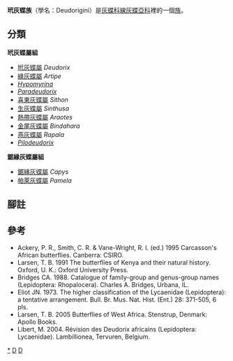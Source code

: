 {{NoteTA
|G1=Butterfly
}}
{{Automatic taxobox
| taxon = Deudorigini
| image = Close wing position of Female Rapala pheretima Hewitson, 1863 – Copper Flash WLB DSC 0024 (3).jpg
| image_caption =  [[緋爛燕灰蝶|緋爛燕灰蝶]]<br />''Rapala pheretima petosiris''♀
| authority = Doherty, 1886
| subdivision_ranks = [[屬|屬]]
| subdivision = 
共12個<ref>Brower, Andrew V. Z. 2008. Deudorigini Doherty 1886. Version 24 April 2008 (under construction). http://tolweb.org/Deudorigini/111500/2008.04.24 {{Wayback|url=http://tolweb.org/Deudorigini/111500/2008.04.24 |date=20180102072945 }} in The Tree of Life Web Project, http://tolweb.org/ {{Wayback|url=http://tolweb.org/ |date=20110515100516 }}</ref>，詳見正文。
}}

'''玳灰蝶族'''（學名：Deudorigini）是[[灰蝶科|灰蝶科]][[線灰蝶亞科|線灰蝶亞科]]裡的一個[[族_(生物)|族]]。

== 分類 ==
'''玳灰蝶屬組'''
* [[玳灰蝶屬|玳灰蝶屬]] ''Deudorix''
* [[綠灰蝶屬|綠灰蝶屬]] ''Artipe''
* ''[[Hypomyrina|Hypomyrina]]''
* ''[[Paradeudorix|Paradeudorix]]''
* [[喜東灰蝶屬|喜東灰蝶屬]] ''Sithon''
* [[生灰蝶屬|生灰蝶屬]] ''Sinthusa''
* [[熱帶灰蝶屬|熱帶灰蝶屬]] ''Araotes''
* [[金尾灰蝶屬|金尾灰蝶屬]] ''Bindahara''
* [[燕灰蝶屬|燕灰蝶屬]] ''Rapala''
* ''[[Pilodeudorix|Pilodeudorix]]''

'''鋸緣灰蝶屬組'''
* [[鋸緣灰蝶屬|鋸緣灰蝶屬]] ''Capys''
* [[帕萊灰蝶屬|帕萊灰蝶屬]] ''Pamela''

== 腳註 ==
{{reflist|}}

== 參考 ==
* Ackery, P. R., Smith, C. R. & Vane-Wright, R. I. (ed.) 1995 Carcasson's African butterflies. Canberra: CSIRO.
* Larsen, T. B. 1991 The butterflies of Kenya and their natural history. Oxford, U. K.: Oxford University Press.
* Bridges CA. 1988. Catalogue of family-group and genus-group names (Lepidoptera: Rhopalocera). Charles A. Bridges, Urbana, IL.
* Eliot JN. 1973. The higher classification of the Lycaenidae (Lepidoptera): a tentative arrangement. Bull. Br. Mus. Nat. Hist. (Ent.) 28: 371-505, 6 pls.
* Larsen, T. B. 2005 Butterflies of West Africa. Stenstrup, Denmark: Apollo Books.
* Libert, M. 2004. Révision des Deudorix africains (Lepidoptera: Lycaenidae). Lambillionea, Tervuren, Belgium.

{{Commonscat-inline| Deudorigini}}
{{Taxonbar}}

[[Category:玳灰蝶族|*]]
[[Category:線灰蝶亞科|D]]
[[Category:1886年描述的分类群|D]]